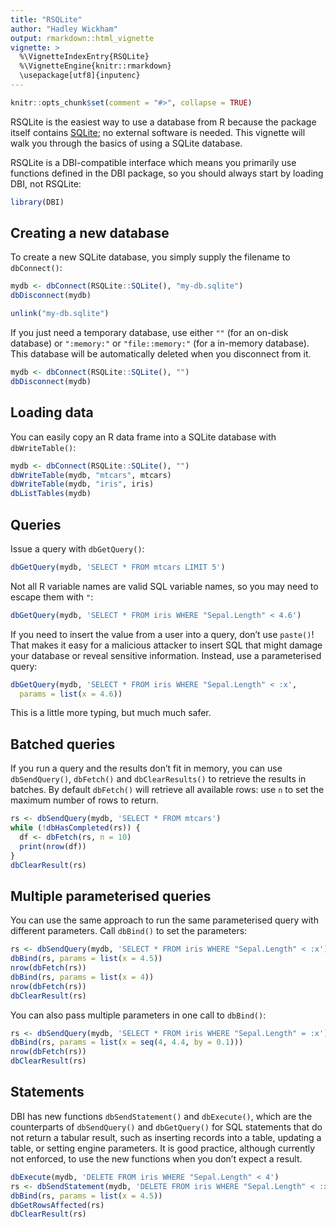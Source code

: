 ```yaml
---
title: "RSQLite"
author: "Hadley Wickham"
output: rmarkdown::html_vignette
vignette: >
  %\VignetteIndexEntry{RSQLite}
  %\VignetteEngine{knitr::rmarkdown}
  \usepackage[utf8]{inputenc}
---
```


```r
knitr::opts_chunk$set(comment = "#>", collapse = TRUE)
```

RSQLite is the easiest way to use a database from R because the package itself contains [SQLite](https://www.sqlite.org/index.html); no external software is needed. This vignette will walk you through the basics of using a SQLite database.

RSQLite is a DBI-compatible interface which means you primarily use functions defined in the DBI package, so you should always start by loading DBI, not RSQLite:

```r
library(DBI)
```

## Creating a new database

To create a new SQLite database, you simply supply the filename to `dbConnect()`:

```r
mydb <- dbConnect(RSQLite::SQLite(), "my-db.sqlite")
dbDisconnect(mydb)
```

```r
unlink("my-db.sqlite")
```

If you just need a temporary database, use either `""` (for an on-disk database) or `":memory:"` or `"file::memory:"` (for a in-memory database). This database will be automatically deleted when you disconnect from it.

```r
mydb <- dbConnect(RSQLite::SQLite(), "")
dbDisconnect(mydb)
```

## Loading data

You can easily copy an R data frame into a SQLite database with `dbWriteTable()`:

```r
mydb <- dbConnect(RSQLite::SQLite(), "")
dbWriteTable(mydb, "mtcars", mtcars)
dbWriteTable(mydb, "iris", iris)
dbListTables(mydb)
```

## Queries

Issue a query with `dbGetQuery()`:

```r
dbGetQuery(mydb, 'SELECT * FROM mtcars LIMIT 5')
```

Not all R variable names are valid SQL variable names, so you may need to escape them with `"`:

```r
dbGetQuery(mydb, 'SELECT * FROM iris WHERE "Sepal.Length" < 4.6')
```

If you need to insert the value from a user into a query, don't use `paste()`! That makes it easy for a malicious attacker to insert SQL that might damage your database or reveal sensitive information. Instead, use a parameterised query:

```r
dbGetQuery(mydb, 'SELECT * FROM iris WHERE "Sepal.Length" < :x', 
  params = list(x = 4.6))
```

This is a little more typing, but much much safer.

## Batched queries

If you run a query and the results don't fit in memory, you can use `dbSendQuery()`, `dbFetch()` and `dbClearResults()` to retrieve the results in batches. By default `dbFetch()` will retrieve all available rows: use `n` to set the maximum number of rows to return.

```r
rs <- dbSendQuery(mydb, 'SELECT * FROM mtcars')
while (!dbHasCompleted(rs)) {
  df <- dbFetch(rs, n = 10)
  print(nrow(df))
}
dbClearResult(rs)
```

## Multiple parameterised queries

You can use the same approach to run the same parameterised query with different parameters. Call `dbBind()` to set the parameters:

```r
rs <- dbSendQuery(mydb, 'SELECT * FROM iris WHERE "Sepal.Length" < :x')
dbBind(rs, params = list(x = 4.5))
nrow(dbFetch(rs))
dbBind(rs, params = list(x = 4))
nrow(dbFetch(rs))
dbClearResult(rs)
```

You can also pass multiple parameters in one call to `dbBind()`:

```r
rs <- dbSendQuery(mydb, 'SELECT * FROM iris WHERE "Sepal.Length" = :x')
dbBind(rs, params = list(x = seq(4, 4.4, by = 0.1)))
nrow(dbFetch(rs))
dbClearResult(rs)
```


## Statements

DBI has new functions `dbSendStatement()` and `dbExecute()`,
which are the counterparts of `dbSendQuery()` and `dbGetQuery()`
for SQL statements that do not return a tabular result,
such as inserting records into a table, updating a table,
or setting engine parameters.
It is good practice, although currently not enforced, to use the new functions
when you don't expect a result.

```r
dbExecute(mydb, 'DELETE FROM iris WHERE "Sepal.Length" < 4')
rs <- dbSendStatement(mydb, 'DELETE FROM iris WHERE "Sepal.Length" < :x')
dbBind(rs, params = list(x = 4.5))
dbGetRowsAffected(rs)
dbClearResult(rs)
```
